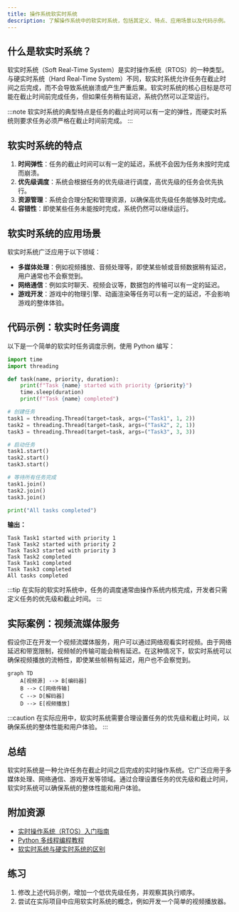 ```yaml
---
title: 操作系统软实时系统
description: 了解操作系统中的软实时系统，包括其定义、特点、应用场景以及代码示例。
---
```


## 什么是软实时系统？

软实时系统（Soft Real-Time System）是实时操作系统（RTOS）的一种类型。与硬实时系统（Hard Real-Time System）不同，软实时系统允许任务在截止时间之后完成，而不会导致系统崩溃或产生严重后果。软实时系统的核心目标是尽可能在截止时间前完成任务，但如果任务稍有延迟，系统仍然可以正常运行。

:::note
软实时系统的典型特点是任务的截止时间可以有一定的弹性，而硬实时系统则要求任务必须严格在截止时间前完成。
:::

## 软实时系统的特点

1. **时间弹性**：任务的截止时间可以有一定的延迟，系统不会因为任务未按时完成而崩溃。
2. **优先级调度**：系统会根据任务的优先级进行调度，高优先级的任务会优先执行。
3. **资源管理**：系统会合理分配和管理资源，以确保高优先级任务能够及时完成。
4. **容错性**：即使某些任务未能按时完成，系统仍然可以继续运行。

## 软实时系统的应用场景

软实时系统广泛应用于以下领域：

- **多媒体处理**：例如视频播放、音频处理等，即使某些帧或音频数据稍有延迟，用户通常也不会察觉到。
- **网络通信**：例如实时聊天、视频会议等，数据包的传输可以有一定的延迟。
- **游戏开发**：游戏中的物理引擎、动画渲染等任务可以有一定的延迟，不会影响游戏的整体体验。

## 代码示例：软实时任务调度

以下是一个简单的软实时任务调度示例，使用 Python 编写：

```python
import time
import threading

def task(name, priority, duration):
    print(f"Task {name} started with priority {priority}")
    time.sleep(duration)
    print(f"Task {name} completed")

# 创建任务
task1 = threading.Thread(target=task, args=("Task1", 1, 2))
task2 = threading.Thread(target=task, args=("Task2", 2, 1))
task3 = threading.Thread(target=task, args=("Task3", 3, 3))

# 启动任务
task1.start()
task2.start()
task3.start()

# 等待所有任务完成
task1.join()
task2.join()
task3.join()

print("All tasks completed")
```

**输出：**

```
Task Task1 started with priority 1
Task Task2 started with priority 2
Task Task3 started with priority 3
Task Task2 completed
Task Task1 completed
Task Task3 completed
All tasks completed
```

:::tip
在实际的软实时系统中，任务的调度通常由操作系统内核完成，开发者只需定义任务的优先级和截止时间。
:::

## 实际案例：视频流媒体服务

假设你正在开发一个视频流媒体服务，用户可以通过网络观看实时视频。由于网络延迟和带宽限制，视频帧的传输可能会稍有延迟。在这种情况下，软实时系统可以确保视频播放的流畅性，即使某些帧稍有延迟，用户也不会察觉到。

```mermaid
graph TD
    A[视频源] --> B[编码器]
    B --> C[网络传输]
    C --> D[解码器]
    D --> E[视频播放]
```

:::caution
在实际应用中，软实时系统需要合理设置任务的优先级和截止时间，以确保系统的整体性能和用户体验。
:::

## 总结

软实时系统是一种允许任务在截止时间之后完成的实时操作系统。它广泛应用于多媒体处理、网络通信、游戏开发等领域。通过合理设置任务的优先级和截止时间，软实时系统可以确保系统的整体性能和用户体验。

## 附加资源

- [实时操作系统（RTOS）入门指南](https://example.com/rtos-guide)
- [Python 多线程编程教程](https://example.com/python-threading)
- [软实时系统与硬实时系统的区别](https://example.com/soft-vs-hard-rtos)

## 练习

1. 修改上述代码示例，增加一个低优先级任务，并观察其执行顺序。
2. 尝试在实际项目中应用软实时系统的概念，例如开发一个简单的视频播放器。
